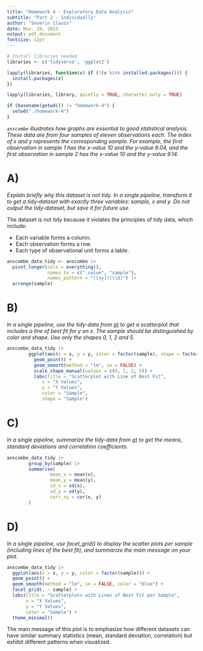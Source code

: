 ```yaml
---
title: "Homework 4 - Exploratory Data Analysis"
subtitle: "Part 2 - Individually"
author: "Severin Clauss"
date: Nov. 19, 2023
output: pdf_document
fontsize: 12pt
---
```


```r
# Install libraries needed
libraries <- c('tidyverse', 'ggplot2')

lapply(libraries, function(x) if (!(x %in% installed.packages())) {
  install.packages(x)
})

lapply(libraries, library, quietly = TRUE, character.only = TRUE)

if (basename(getwd()) != "homework-4") {
  setwd("./homework-4")
}
```

*`anscombe` illustrates how graphs are essential to good statistical analysis. These data are from four samples of eleven observations each. The index of x and y represents the corresponding sample. For example, the first observation in sample 1 has the x-value 10 and the y-value 8.04, and the first observation in sample 2 has the x-value 10 and the y-value 9.14.*

# A)
*Explain briefly why this dataset is not tidy. In a single pipeline, transform it to get a tidy-dataset with exactly three variables: sample, x and y. Do not output the tidy-dataset, but save it for future use.*

The dataset is not tidy because it violates the principles of tidy data, which include:

- Each variable forms a column.
- Each observation forms a row.
- Each type of observational unit forms a table.

```r
anscombe_data_tidy <- anscombe |>
  pivot_longer(cols = everything(),
               names_to = c(".value", "sample"),
               names_pattern = "([xy])(\\d)") |>
  arrange(sample)
```

\pagebreak
# B)
*In a single pipeline, use the tidy-data from [a)](#a) to get a scatterplot that includes a line of best fit for y on x. The sample should be distinguished by color and shape. Use only the shapes 0, 1, 2 and 5.*

```r
anscombe_data_tidy |>
        ggplot(aes(x = x, y = y, color = factor(sample), shape = factor(sample))) +
          geom_point() +
          geom_smooth(method = "lm", se = FALSE) +
          scale_shape_manual(values = c(0, 1, 2, 5)) +
          labs(title = "Scatterplot with Line of Best Fit",
             x = "X Values",
             y = "Y Values",
             color = "Sample",
             shape = "Sample")
```

\pagebreak
# C)
*In a single pipeline, summarize the tidy-data from [a)](#a) to get the means, standard deviations and correlation coeﬃcients.*

```r
anscombe_data_tidy |>
        group_by(sample) |>
        summarise(
                mean_x = mean(x),
                mean_y = mean(y),
                sd_x = sd(x),
                sd_y = sd(y),
                corr_xy = cor(x, y)
        )
```

# D)
*In a single pipeline, use facet_grid() to display the scatter plots per sample (including lines of the best fit), and summarize the main message on your plot.*

```r
anscombe_data_tidy |>
  ggplot(aes(x = x, y = y, color = factor(sample))) +
  geom_point() +
  geom_smooth(method = "lm", se = FALSE, color = "blue") +
  facet_grid(. ~ sample) +
  labs(title = "Scatterplots with Lines of Best Fit per Sample",
       x = "X Values",
       y = "Y Values",
       color = "Sample") +
  theme_minimal()
```

The main message of this plot is to emphasize how different datasets can have similar summary statistics (mean, standard deviation, correlation) but exhibit different patterns when visualized.